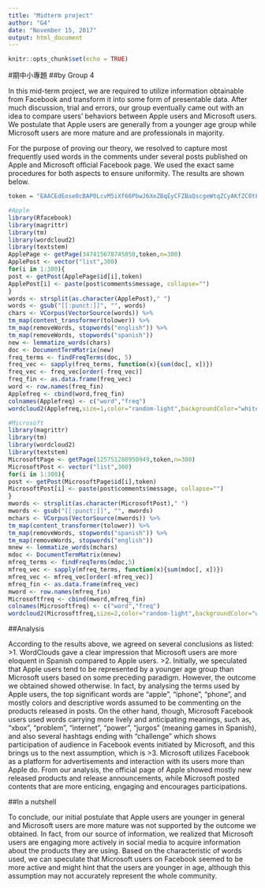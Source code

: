 ---
title: "Midterm project"
author: "G4"
date: "November 15, 2017"
output: html_document
---

```{r setup, include=FALSE}
knitr::opts_chunk$set(echo = TRUE)
```
#期中小專題
##by Group 4 


In this mid-term project, we are required to utilize information obtainable from Facebook and transform it into some form of presentable data. After much discussion, trial and errors, our group eventually came out with an idea to compare users' behaviors between Apple users and Microsoft users. We postulate that Apple users are generally from a younger age group while Microsoft users are more mature and are professionals in majority.

For the purpose of proving our theory, we resolved to capture most frequently used words in the comments under several posts published on Apple and Microsoft official Facebook page. We used the exact same procedures for both aspects to ensure uniformity. The results are shown below.


```{r}
token = "EAACEdEose0cBAP0LcvM5iXf66PbwJ6XeZBqEyCFZBaQscgeWtqZCyAKfZC0tFIlzc11XqRtNl8zjOs7mRypkbmmVBl7WDkvfMV47vvVm9ZC1b90mUCdOnTbnmAOW6LWthViWGa2EkGl7mnObaTR6spfXf98FIJtMnKlPrLEbpGloDFcoDY6cZBaBL5j9PdoYx7xjruhgKgfgZDZD"
```


```{r}
#Apple
library(Rfacebook)
library(magrittr)
library(tm)
library(wordcloud2)
library(textstem)
ApplePage <- getPage(347415678745050,token,n=300)
ApplePost <- vector("list",300)
for(i in 1:300){
post <- getPost(ApplePage$id[i],token)
ApplePost[i] <- paste(post$comments$message, collapse="")
}
words <- strsplit(as.character(ApplePost)," ")
words <- gsub("[[:punct:]]", "", words)
chars <- VCorpus(VectorSource(words)) %>%
tm_map(content_transformer(tolower)) %>%
tm_map(removeWords, stopwords("english")) %>%
tm_map(removeWords, stopwords("spanish"))
new <- lemmatize_words(chars)
doc <- DocumentTermMatrix(new)
freq_terms <- findFreqTerms(doc, 5)
freq_vec <- sapply(freq_terms, function(x){sum(doc[, x])})
freq_vec <- freq_vec[order(-freq_vec)]
freq_fin <- as.data.frame(freq_vec)
word <- row.names(freq_fin)
Applefreq <- cbind(word,freq_fin)
colnames(Applefreq) <- c("word","freq")
wordcloud2(Applefreq,size=1,color="random-light",backgroundColor="white")
```

```{r}
#Microsoft
library(magrittr)
library(tm)
library(wordcloud2)
library(textstem)
MicrosoftPage <- getPage(125751280950949,token,n=300)
MicrosoftPost <- vector("list",300)
for(i in 1:300){
post <- getPost(MicrosoftPage$id[i],token)
MicrosoftPost[i] <- paste(post$comments$message, collapse="")
}
mwords <- strsplit(as.character(MicrosoftPost)," ")
mwords <- gsub("[[:punct:]]", "", mwords)
mchars <- VCorpus(VectorSource(mwords)) %>%
tm_map(content_transformer(tolower)) %>%
tm_map(removeWords, stopwords("spanish")) %>%
tm_map(removeWords, stopwords("english"))
mnew <- lemmatize_words(mchars)
mdoc <- DocumentTermMatrix(mnew)
mfreq_terms <- findFreqTerms(mdoc,5)
mfreq_vec <- sapply(mfreq_terms, function(x){sum(mdoc[, x])})
mfreq_vec <- mfreq_vec[order(-mfreq_vec)]
mfreq_fin <- as.data.frame(mfreq_vec)
mword <- row.names(mfreq_fin)
Microsoftfreq <- cbind(mword,mfreq_fin)
colnames(Microsoftfreq) <- c("word","freq")
wordcloud2(Microsoftfreq,size=2,color="random-light",backgroundColor="white")
```


##Analysis

According to the results above, we agreed on several conclusions as listed:
>1. WordClouds gave a clear impression that Microsoft users are more eloquent in Spanish compared to Apple users. 
>2. Initially, we speculated that Apple users tend to be represented by a younger age group than Microsoft users based on some preceding paradigm. However, the outcome we obtained showed otherwise. In fact, by analysing the terms used by Apple users, the top significant words are "apple", "iphone", "phone", and mostly colors and descriptive words assumed to be commenting on the products released in posts. On the other hand, though, Microsoft Facebook users used words carrying more lively and anticipating meanings, such as, "xbox", "problem", "internet", "power", "jurgos" (meaning games in Spanish), and also several hashtags ending with "challenge" which shows participation of audience in Facebook events initiated by Microsoft, and this brings us to the next assumption, which is
>3. Microsoft utilizes Facebook as a platform for advertisements and interaction with its users more than Apple do. From our analysis, the official page of Apple showed mostly new released products and release announcements, while Microsoft posted contents that are more enticing, engaging and encourages participations.
	

##In a nutshell 

To conclude, our initial postulate that Apple users are younger in general and Microsoft users are more mature was not supported by the outcome we obtained. In fact, from our source of information, we realized that Microsoft users are engaging more actively in social media to acquire information about the products they are using. Based on the characteristic of words used, we can speculate that Microsoft users on Facebook seemed to be more active and might hint that the users are younger in age, although this assumption may not accurately represent the whole community.


